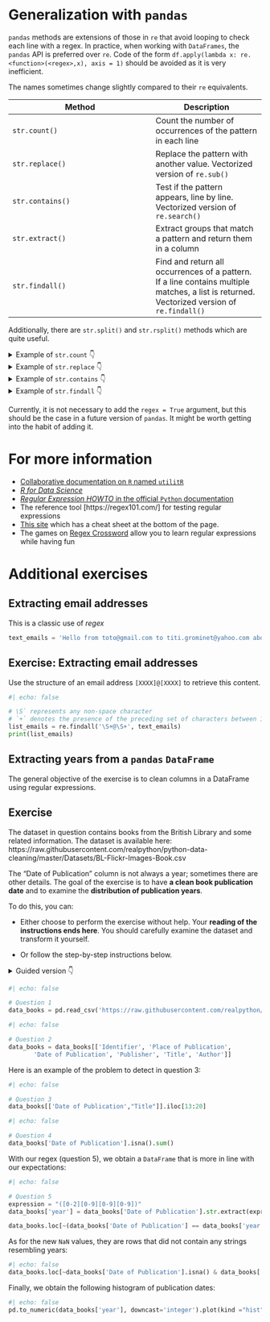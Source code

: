 
# Generalization with `pandas`

`pandas` methods are extensions of those in `re` that avoid looping to check each line with a regex. In practice, when working with `DataFrames`, the `pandas` API is preferred over `re`. Code of the form `df.apply(lambda x: re.<function>(<regex>,x), axis = 1)` should be avoided as it is very inefficient.

The names sometimes change slightly compared to their `re` equivalents.

| Method          | Description |
|-----------------|-------------|
| `str.count()`   | Count the number of occurrences of the pattern in each line |
| `str.replace()` | Replace the pattern with another value. Vectorized version of `re.sub()` |
| `str.contains()`| Test if the pattern appears, line by line. Vectorized version of `re.search()` |
| `str.extract()` | Extract groups that match a pattern and return them in a column |
| `str.findall()` | Find and return all occurrences of a pattern. If a line contains multiple matches, a list is returned. Vectorized version of `re.findall()` |

Additionally, there are `str.split()` and `str.rsplit()` methods which are quite useful.

::: {.cell .markdown}
```{=html}
<details><summary>Example of <code>str.count</code> 👇</summary>
```

You can count the number of times a pattern appears with `str.count`:

```python
df = pd.DataFrame({"a": ["toto", "titi"]})
df['a'].str.count("to")
```

```{=html}
</details>
```
:::

::: {.cell .markdown}
```{=html}
<details><summary>Example of <code>str.replace</code> 👇</summary>
```

Replace the pattern _"ti"_ at the end of the string:

```python
df = pd.DataFrame({"a": ["toto", "titi"]})
df['a'].str.replace("ti$", " punch")
```

```{=html}
</details>
```
:::


::: {.cell .markdown}
```{=html}
<details><summary>Example of <code>str.contains</code> 👇</summary>
```

Check the cases where our line ends with _"ti"_:

```python
df = pd.DataFrame({"a": ["toto", "titi"]})
df['a'].str.contains("ti$")
```

```{=html}
</details>
```
:::

::: {.cell .markdown}
```{=html}
<details><summary>Example of <code>str.findall</code> 👇</summary>
```

```python
df = pd.DataFrame({"a": ["toto", "titi"]})
df['a'].str.findall("to")
```

```{=html}
</details>
```
:::

::: {.warning}

Currently, it is not necessary to add the `regex = True` argument, but this should be the case in a future version of `pandas`. It might be worth getting into the habit of adding it.

:::



# For more information

- [Collaborative documentation on `R` named `utilitR`](https://www.book.utilitr.org/03_fiches_thematiques/fiche_donnees_textuelles#regex)
- [_R for Data Science_](https://r4ds.hadley.nz/regexps.html)
- [_Regular Expression HOWTO_ in the official `Python` documentation](https://docs.python.org/3/howto/regex.html)
- The reference tool [https://regex101.com/] for testing regular expressions
- [This site](https://ole.michelsen.dk/tools/regex/) which has a cheat sheet at the bottom of the page.
- The games on [Regex Crossword](https://regexcrossword.com/) allow you to learn regular expressions while having fun

# Additional exercises

## Extracting email addresses

This is a classic use of _regex_

```python
text_emails = 'Hello from toto@gmail.com to titi.grominet@yahoo.com about the meeting @2PM'
```

::: {.exercise}
## Exercise: Extracting email addresses

Use the structure of an email address `[XXXX]@[XXXX]` to retrieve this content.

:::


```python
#| echo: false

# \S` represents any non-space character 
# `+` denotes the presence of the preceding set of characters between 1 and infinity
list_emails = re.findall('\S+@\S+', text_emails)     
print(list_emails)
```

## Extracting years from a `pandas` `DataFrame`

The general objective of the exercise is to clean columns in a DataFrame using regular expressions.

::: {.exercise}
## Exercise

The dataset in question contains books from the British Library and some related information. The dataset is available here: https://raw.githubusercontent.com/realpython/python-data-cleaning/master/Datasets/BL-Flickr-Images-Book.csv

The "Date of Publication" column is not always a year; sometimes there are other details. The goal of the exercise is to have **a clean book publication date** and to examine the **distribution of publication years**.

To do this, you can:

* Either choose to perform the exercise without help. Your **reading of the instructions ends here**. You should carefully examine the dataset and transform it yourself.

* Or follow the step-by-step instructions below.

```{=html}
<details><summary>Guided version 👇</summary>
```

1. Read the data from the URL `https://raw.githubusercontent.com/realpython/python-data-cleaning/master/Datasets/BL-Flickr-Images-Book.csv`. Be careful with the separator.
2. Keep only the columns `['Identifier', 'Place of Publication', 'Date of Publication', 'Publisher', 'Title', 'Author']`.
3. Observe the _'Date of Publication'_ column and note the issues with some rows (e.g., row 13).
4. Start by looking at the number of missing values. We cannot do better after regex, and normally we should not have fewer...
5. Determine the regex pattern for a publication date. Presumably, there are 4 digits forming a year. Use the `str.extract()` method with the `expand = False` argument (to keep only the first date matching our pattern)?
6. We have 2 `NaN` values that were not present at the start of the exercise. What are they and why?
7. What is the distribution of publication dates in the dataset? You can, for example, display a histogram using the `plot` method with the `kind = "hist"` argument.

```{=html}
</summary>
```

:::


```python
#| echo: false

# Question 1
data_books = pd.read_csv('https://raw.githubusercontent.com/realpython/python-data-cleaning/master/Datasets/BL-Flickr-Images-Book.csv', sep=',')
```

```python
#| echo: false

# Question 2
data_books = data_books[['Identifier', 'Place of Publication',
       'Date of Publication', 'Publisher', 'Title', 'Author']]
```

Here is an example of the problem to detect in question 3:

```python
#| echo: false

# Question 3
data_books[['Date of Publication',"Title"]].iloc[13:20]
```

```python
#| echo: false

# Question 4
data_books['Date of Publication'].isna().sum()
```

With our regex (question 5), we obtain a `DataFrame` that is more in line with our expectations:

```python
#| echo: false

# Question 5
expression = "([0-2][0-9][0-9][0-9])"
data_books['year'] = data_books['Date of Publication'].str.extract(expression, expand=False)

data_books.loc[~(data_books['Date of Publication'] == data_books['year']), ['Date of Publication', 'year']]
```

As for the new `NaN` values, they are rows that did not contain any strings resembling years:

```python
#| echo: false
data_books.loc[~data_books['Date of Publication'].isna() & data_books['year'].isna(), ['Date of Publication', 'year']]
```

Finally, we obtain the following histogram of publication dates:

```python
#| echo: false
pd.to_numeric(data_books['year'], downcast='integer').plot(kind ="hist")
```
